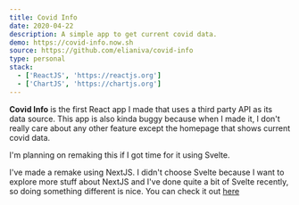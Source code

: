 ```yaml
---
title: Covid Info
date: 2020-04-22
description: A simple app to get current covid data.
demo: https://covid-info.now.sh
source: https://github.com/elianiva/covid-info
type: personal
stack:
  - ['ReactJS', 'https://reactjs.org']
  - ['ChartJS', 'https://chartjs.org']
---
```


**Covid Info** is the first React app I made that uses a third party API as its data source. This app is also kinda buggy because when I made it, I don't really care about any other feature except the homepage that shows current covid data.

I'm planning on remaking this if I got time for it using Svelte.


<Update date="2021-03-01">

I've made a remake using NextJS. I didn't choose Svelte because I want to explore more stuff about NextJS and I've done quite a bit of Svelte recently, so doing something different is nice. You can check it out [here](https://elianiva.my.id/projects/covid-info-v2)

</Update>
